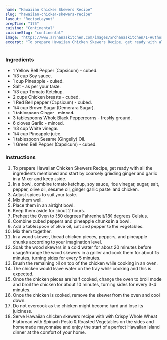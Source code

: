 ---
name: "Hawaiian Chicken Skewers Recipe"
slug: "hawaiian-chicken-skewers-recipe"
layout: 'RecipeLayout'
prepTime: "175"
cuisine: "Continental"
cuisineSlug: "continental"
image: "https://www.archanaskitchen.com/images/archanaskitchen/1-Author/Karthika_Gopalakrishnan/hawaiian-chicken-skewers-recipe.jpg"
excerpt: "To prepare Hawaiian Chicken Skewers Recipe, get ready with all the ingredients mentioned and start by coarsely grinding ginger and garlic in a Mixer and keep aside"
---

### Ingredients

- 1 Yellow Bell Pepper (Capsicum) - cubed.
- 1/3 cup Soy sauce.
- 1 cup Pineapple - cubed.
- Salt - as per your taste.
- 1/3 cup Tomato Ketchup.
- 2 cups Chicken breasts - cubed.
- 1 Red Bell pepper (Capsicum) - cubed.
- 1/4 cup Brown Sugar (Demerara Sugar).
- 1 tablespoon Ginger - minced.
- 3 tablespoons Whole Black Peppercorns - freshly ground.
- 6 cloves Garlic - minced.
- 1/3 cup White vinegar.
- 1/4 cup Pineapple juice.
- 1 tablespoon Sesame (Gingelly) Oil.
- 1 Green Bell Pepper (Capsicum) - cubed.

### Instructions

1. To prepare Hawaiian Chicken Skewers Recipe, get ready with all the ingredients mentioned and start by coarsely grinding ginger and garlic in a Mixer and keep aside.
1. In a bowl, combine tomato ketchup, soy sauce, rice vinegar, sugar, salt, pepper, olive oil, sesame oil, ginger garlic paste, and chicken.
1. Adjust spices to suit your taste.
1. Mix them well.
1. Place them in an airtight bowl.
1. Keep them aside for about 2 hours.
1. Preheat the Oven to 350 degrees Fahrenheit/180 degrees Celsius.
1. Combine cubed peppers and pineapple chunks in a bowl.
1. Add a tablespoon of olive oil, salt and pepper to the vegetables.
1. Mix them together.
1. In a wood skewer, thread chicken pieces, peppers, and pineapple chunks according to your imagination level.
1. Soak the wood skewers in a cold water for about 20 minutes before usageArrange the wood skewers in a griller and cook them for about 15 minutes, turning sides for every 5 minutes.
1. Brush the remaining oil on top of the chicken while cooking in an oven.
1. The chicken would leave water on the tray while cooking and this is expected.
1. Once the chicken pieces are half cooked, change the oven to broil mode and broil the chicken for about 10 minutes, turning sides for every 3-4 minutes.
1. Once the chicken is cooked, remove the skewer from the oven and cool down.
1. Do not overcook as the chicken might become hard and lose its juiciness.
1. Serve Hawaiian chicken skewers recipe with with Crispy Whole Wheat Flatbread with Spinach Pesto & Roasted Vegetables on the sides and homemade mayonnaise and enjoy the start of a perfect Hawaiian island dinner at the comfort of your home.
